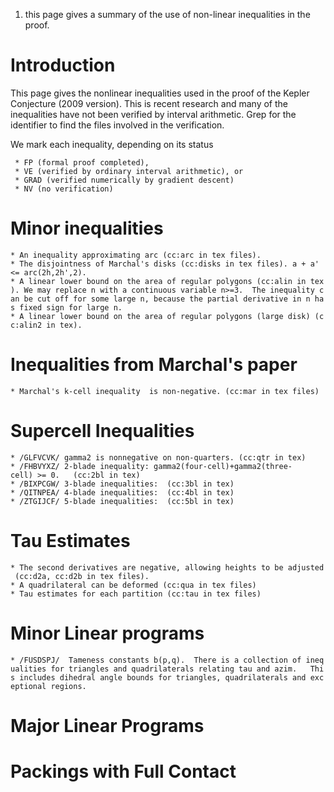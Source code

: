 #this page gives a summary of the use of non-linear inequalities in the proof.
= Introduction =

This page gives the nonlinear inequalities used in the proof of the Kepler Conjecture (2009 version).  This is recent research and many of the inequalities have not been verified by interval arithmetic.  Grep for the identifier to find the files involved in the verification.

We mark each inequality, depending on its status

  * FP (formal proof completed), 
  * VE (verified by ordinary interval arithmetic), or 
  * GRAD (verified numerically by gradient descent)
  * NV (no verification)

= Minor inequalities = 

 * An inequality approximating arc (cc:arc in tex files).  {{{STATUS_NV}}}
 * The disjointness of Marchal's disks (cc:disks in tex files). a + a' <= arc(2h,2h',2). {{{STATUS_NV}}}
 * A linear lower bound on the area of regular polygons (cc:alin in tex). We may replace n with a continuous variable n>=3.  The inequality can be cut off for some large n, because the partial derivative in n has fixed sign for large n.  {{{STATUS_NV}}}
 * A linear lower bound on the area of regular polygons (large disk) (cc:alin2 in tex). {{{STATUS_NV}}}

= Inequalities from Marchal's paper =

 * Marchal's k-cell inequality {{{gamma(X,M)}}} is non-negative. (cc:mar in tex files) {{{STATUS_NV}}}

= Supercell Inequalities =

 * /GLFVCVK/ gamma2 is nonnegative on non-quarters. (cc:qtr in tex) {{{STATUS_NV}}}
 * /FHBVYXZ/ 2-blade inequality: gamma2(four-cell)+gamma2(three-cell) >= 0.   (cc:2bl in tex) {{{STATUS_NV}}}
 * /BIXPCGW/ 3-blade inequalities:  (cc:3bl in tex) {{{STATUS_NV}}}
 * /QITNPEA/ 4-blade inequalities:  (cc:4bl in tex) {{{STATUS_NV}}}
 * /ZTGIJCF/ 5-blade inequalities:  (cc:5bl in tex) {{{STATUS_NV}}}

= Tau Estimates =
 * The second derivatives are negative, allowing heights to be adjusted (cc:d2a, cc:d2b in tex files).  {{{STATUS_NV}}}
 * A quadrilateral can be deformed (cc:qua in tex files) {{{STATUS_NV}}}
 * Tau estimates for each partition (cc:tau in tex files) {{{STATUS_NV}}}

= Minor Linear programs =

 * /FUSDSPJ/  Tameness constants b(p,q).  There is a collection of inequalities for triangles and quadrilaterals relating tau and azim.   This includes dihedral angle bounds for triangles, quadrilaterals and exceptional regions.  {{{STATUS_NV}}}

= Major Linear Programs =

= Packings with Full Contact = 